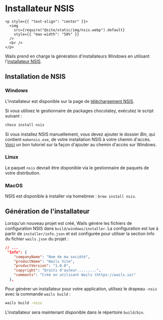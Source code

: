 # Installateur NSIS

```mdx-code-block
<p style={{ "text-align": "center" }}>
  <img
    src={require("@site/static/img/nsis.webp").default}
    style={{ "max-width": "50%" }}
  />
  <br />
</p>
```

Wails prend en charge la génération d'installateurs Windows en utilisant l'[installateur NSIS](https://nsis.sourceforge.io/).

## Installation de NSIS

### Windows

L'installateur est disponible sur la page de [téléchargement NSIS](https://nsis.sourceforge.io/Download).

Si vous utilisez le gestionnaire de packages chocolatey, exécutez le script suivant :

```bash
choco install nsis
```

Si vous installez NSIS manuellement, vous devez ajouter le dossier _Bin_, qui contient `makensis.exe`, de votre installation NSIS à votre chemin d'accès.
[Voici](https://www.architectryan.com/2018/03/17/add-to-the-path-on-windows-10/) un bon tutoriel sur la façon d'ajouter au chemin d'accès sur Windows.

### Linux

Le paquet `nsis` devrait être disponible via le gestionnaire de paquets de votre distribution.

### MacOS

NSIS est disponible à installer via homebrew : `brew install nsis`.

## Génération de l'installateur

Lorsqu'un nouveau projet est créé, Wails génère les fichiers de configuration NSIS dans `build/windows/installer`. La configuration
est lue à partir de `installer/info.json` et est configurée pour utiliser la section Info du fichier `wails.json` du projet :

```json
// ...
 "Info": {
    "companyName": "Nom de ma société",
    "productName": "Wails Vite",
    "productVersion": "1.0.0",
    "copyright": "Droits d'auteur.........",
    "comments": "Créé en utilisant Wails (https://wails.io)"
  },
```

Pour générer un installateur pour votre application, utilisez le drapeau `-nsis` avec la commande `wails build` :

```bash
wails build -nsis
```

L'installateur sera maintenant disponible dans le répertoire `build/bin`.